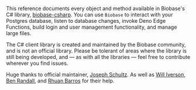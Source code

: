 This reference documents every object and method available in Biobase's C# library, [biobase-csharp](https://www.nuget.org/packages/biobase-csharp). You can use `Biobase` to interact with your Postgres database, listen to database changes, invoke Deno Edge Functions, build login and user management functionality, and manage large files.

<Admonition type="note">

The C# client library is created and maintained by the Biobase community, and is not an official library. Please be tolerant of areas where the library is still being developed, and — as with all the libraries — feel free to contribute wherever you find issues.

Huge thanks to official maintainer, [Joseph Schultz](https://github.com/acupofjose). As well as [Will Iverson](https://github.com/wiverson), [Ben Randall](https://github.com/veleek), and [Rhuan Barros](https://github.com/rhuanbarros) for their help.

</Admonition>
